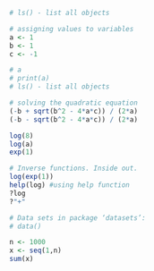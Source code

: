 ```r
# ls() - list all objects
```

```r
# assigning values to variables
a <- 1
b <- 1
c <- -1

# a
# print(a)
# ls() - list all objects
```

```r
# solving the quadratic equation
(-b + sqrt(b^2 - 4*a*c)) / (2*a)
(-b - sqrt(b^2 - 4*a*c)) / (2*a)
```

```r
log(8)
log(a)
exp(1)

# Inverse functions. Inside out.
log(exp(1))
help(log) #using help function
?log
?"+"
```

```r
# Data sets in package ‘datasets’:
# data()

n <- 1000
x <- seq(1,n)
sum(x)
```
